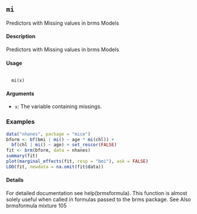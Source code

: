 
## ``mi`` 
Predictors with Missing values in brms Models

#### Description 
Predictors with Missing values in brms Models

#### Usage
<pre><code>
  mi(x)
</code></pre>
  
#### Arguments

* ``x``: The variable containing missings.


### Examples
```r
data("nhanes", package = "mice")
bform <- bf(bmi | mi() ~ age * mi(chl)) +
  bf(chl | mi() ~ age) + set_rescor(FALSE)
fit <- brm(bform, data = nhanes)
summary(fit)
plot(marginal_effects(fit, resp = "bmi"), ask = FALSE)
LOO(fit, newdata = na.omit(fit$data))
```
#### Details
For detailed documentation see help(brmsformula).
This function is almost solely useful when called in formulas passed to the brms package.
See Also
brmsformula
mixture 105
